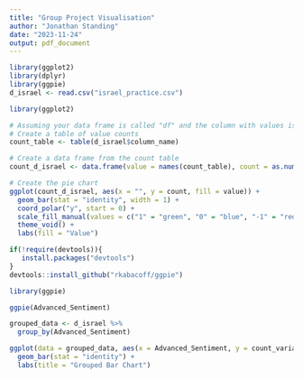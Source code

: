 ```yaml
---
title: "Group Project Visualisation"
author: "Jonathan Standing"
date: "2023-11-24"
output: pdf_document
---
```


```r
library(ggplot2)
library(dplyr)
library(ggpie)
d_israel <- read.csv("israel_practice.csv")

library(ggplot2)

# Assuming your data frame is called "df" and the column with values is called "column_name"
# Create a table of value counts
count_table <- table(d_israel$column_name)

# Create a data frame from the count table
count_d_israel <- data.frame(value = names(count_table), count = as.numeric(count_table))

# Create the pie chart
ggplot(count_d_israel, aes(x = "", y = count, fill = value)) +
  geom_bar(stat = "identity", width = 1) +
  coord_polar("y", start = 0) +
  scale_fill_manual(values = c("1" = "green", "0" = "blue", "-1" = "red")) +
  theme_void() +
  labs(fill = "Value")
```


```r
if(!require(devtools)){
   install.packages("devtools")
}
devtools::install_github("rkabacoff/ggpie")

library(ggpie)

ggpie(Advanced_Sentiment)

```

```r
grouped_data <- d_israel %>%
  group_by(Advanced_Sentiment)

ggplot(data = grouped_data, aes(x = Advanced_Sentiment, y = count_variable)) +
  geom_bar(stat = "identity") +
  labs(title = "Grouped Bar Chart")
```

